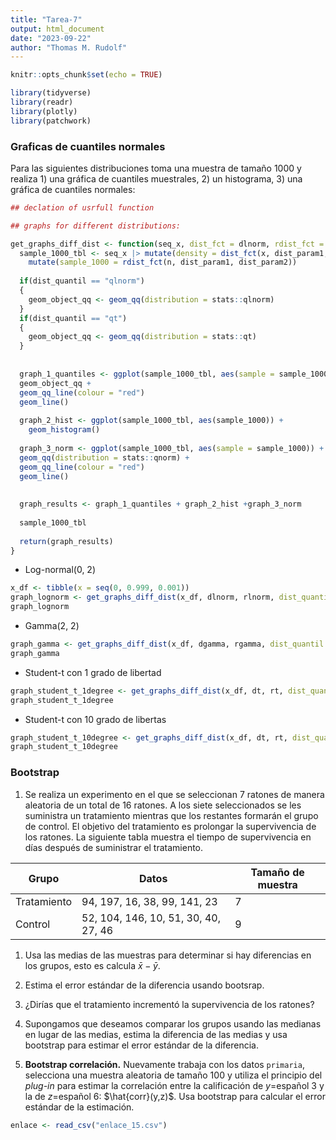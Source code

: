 ```yaml
---
title: "Tarea-7"
output: html_document
date: "2023-09-22"
author: "Thomas M. Rudolf"
---
```


```r
knitr::opts_chunk$set(echo = TRUE)
```

```r
library(tidyverse)
library(readr)
library(plotly)
library(patchwork)
```
### Graficas de cuantiles normales

Para las siguientes distribuciones toma una muestra de tamaño 1000 y realiza 
1) una gráfica de cuantiles muestrales, 2) un histograma, 3) una gráfica de cuantiles normales:
```r
## declation of usrfull function

## graphs for different distributions:

get_graphs_diff_dist <- function(seq_x, dist_fct = dlnorm, rdist_fct = rlnorm, dist_quantil = "qd", n=1000, dist_param1 = 0, dist_param2 = 2 ){
  sample_1000_tbl <- seq_x |> mutate(density = dist_fct(x, dist_param1, dist_param2) ) |> 
    mutate(sample_1000 = rdist_fct(n, dist_param1, dist_param2))
  
  if(dist_quantil == "qlnorm")
  {
    geom_object_qq <- geom_qq(distribution = stats::qlnorm)
  }
  if(dist_quantil == "qt")
  {
    geom_object_qq <- geom_qq(distribution = stats::qt)
  }
  
  
  graph_1_quantiles <- ggplot(sample_1000_tbl, aes(sample = sample_1000)) +
  geom_object_qq +
  geom_qq_line(colour = "red")
  geom_line()
  
  graph_2_hist <- ggplot(sample_1000_tbl, aes(sample_1000)) +
    geom_histogram()
  
  graph_3_norm <- ggplot(sample_1000_tbl, aes(sample = sample_1000)) +
  geom_qq(distribution = stats::qnorm) +
  geom_qq_line(colour = "red")
  geom_line()
  
  
  graph_results <- graph_1_quantiles + graph_2_hist +graph_3_norm
  
  sample_1000_tbl
  
  return(graph_results)
}

```

* Log-normal(0, 2)
``` r
x_df <- tibble(x = seq(0, 0.999, 0.001))
graph_lognorm <- get_graphs_diff_dist(x_df, dlnorm, rlnorm, dist_quantil = "qlnorm", n=1000, 0, 2)
graph_lognorm
```

* Gamma(2, 2)
```r
graph_gamma <- get_graphs_diff_dist(x_df, dgamma, rgamma, dist_quantil = "qgamma", n=1000, 2, 2)
graph_gamma

```

* Student-t con 1 grado de libertad
```r
graph_student_t_1degree <- get_graphs_diff_dist(x_df, dt, rt, dist_quantil = "qt", n=1000, 1, 2)
graph_student_t_1degree
```


* Student-t con 10 grado de libertas
```r
graph_student_t_10degree <- get_graphs_diff_dist(x_df, dt, rt, dist_quantil = "qt", n=1000, 2, 2)
graph_student_t_10degree
```

### Bootstrap

1. Se realiza un experimento en el que se seleccionan 7 ratones de manera aleatoria de un total de 16 ratones. A los siete seleccionados se les suministra un 
tratamiento mientras que los restantes formarán el grupo de control. El objetivo
del tratamiento es prolongar la supervivencia de los ratones. La siguiente tabla
muestra el tiempo de supervivencia en días después de suministrar el tratamiento.

Grupo  |     Datos   |     Tamaño de muestra
-------|-------------|---------------------------
Tratamiento | 94, 197, 16, 38, 99, 141, 23 | 7
Control     | 52, 104, 146, 10, 51, 30, 40, 27, 46 | 9

1. Usa las medias de las muestras para determinar si hay 
diferencias en los grupos, esto es calcula $\bar{x}-\bar{y}$.  
2. Estima el error estándar de la diferencia usando bootsrap.  
3. ¿Dirías que el tratamiento incrementó la supervivencia de los ratones?
5. Supongamos que deseamos comparar los grupos usando las medianas en lugar 
de las medias, estima la diferencia de las medias y usa bootstrap para
estimar el error estándar de la diferencia. 

2. **Bootstrap correlación.** Nuevamente trabaja con los datos `primaria`, 
selecciona una muestra aleatoria de tamaño $100$ y utiliza el principio del 
_plug-in_ para estimar la correlación entre la calificación de $y=$español $3$ y la de $z=$español $6$: $\hat{corr}(y,z)$. Usa bootstrap para calcular el error estándar de la estimación.

```r
enlace <- read_csv("enlace_15.csv")
```

